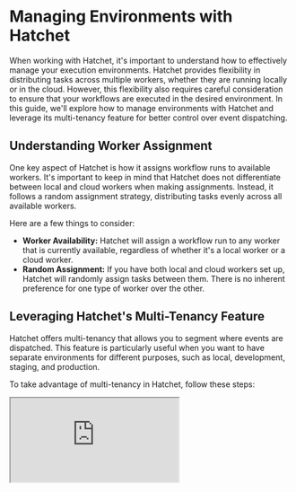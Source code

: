 
# Managing Environments with Hatchet

When working with Hatchet, it's important to understand how to effectively manage your execution environments. Hatchet provides flexibility in distributing tasks across multiple workers, whether they are running locally or in the cloud. However, this flexibility also requires careful consideration to ensure that your workflows are executed in the desired environment. In this guide, we'll explore how to manage environments with Hatchet and leverage its multi-tenancy feature for better control over event dispatching.

## Understanding Worker Assignment

One key aspect of Hatchet is how it assigns workflow runs to available workers. It's important to keep in mind that Hatchet does not differentiate between local and cloud workers when making assignments. Instead, it follows a random assignment strategy, distributing tasks evenly across all available workers.

Here are a few things to consider:

- **Worker Availability:** Hatchet will assign a workflow run to any worker that is currently available, regardless of whether it's a local worker or a cloud worker.
- **Random Assignment:** If you have both local and cloud workers set up, Hatchet will randomly assign tasks between them. There is no inherent preference for one type of worker over the other.

## Leveraging Hatchet's Multi-Tenancy Feature

Hatchet offers multi-tenancy that allows you to segment where events are dispatched. This feature is particularly useful when you want to have separate environments for different purposes, such as local, development, staging, and production.

To take advantage of multi-tenancy in Hatchet, follow these steps:

<Bleed>
  <iframe
    className="aspect-video w-full"
    src="https://www.youtube.com/embed/r9NY_nqvqig?si=8cmpM94uYm43jqJI"
    allow="accelerometer; autoplay; clipboard-write; encrypted-media; gyroscope; picture-in-picture"
    allowFullScreen
  />
</Bleed>


1. **Access the Tenant Dropdown:** In the Hatchet dashboard, locate the tenant dropdown in the bottom left corner of the screen.
2. **Create a New Tenant:** Click on the tenant dropdown and select the "Add New Tenant" option.
3. **Provide a Tenant Name:** Give your new tenant a descriptive name that reflects its purpose, such as "Development", "Staging", or "Production".
4. **Create the Tenant:** Click the "Create" button to create the new tenant.
5. **Generate a New Token:** Once the tenant is created, generate a new token specifically for that tenant. This token will be used to authenticate and authorize access to the tenant's resources.
6. **Update Your Environment Configuration:** In your project's `.env` file, update the relevant configuration variables to use the newly generated token for the specific tenant.

By creating separate tenants for different environments, you can ensure that events are dispatched only within the intended environment. This segregation helps maintain isolation between environments and prevents unintended interactions .

## Best Practices for Environment Management

To effectively manage environments with Hatchet, consider the following best practices:
- **Clearly Define Environment Purposes:** Determine the specific purposes of each environment, such as development, staging, and production. Clearly communicate these purposes to your team to ensure everyone understands the role of each environment. Create one tenant per local developer to prevent conflicts.
- **Use Descriptive Tenant Names:** Choose descriptive names for your tenants that reflect their intended purpose. This helps avoid confusion and makes it easier to identify the correct tenant for each environment.
- **Secure Your Tokens:** Treat tenant tokens as sensitive information and keep them secure. Avoid sharing tokens across different environments or exposing them publicly.
- **Regularly Review and Update Configurations:** Periodically review your environment configurations to ensure they are up to date and aligned with your current needs. Update the `.env` file and other relevant configurations as necessary.

